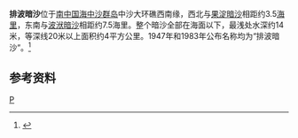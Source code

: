 {{Infobox Islands
| plural = yes
| name             =排波暗沙
| image name       = 
| image caption    = 
| image size       = 
| locator map      = {{Location map|South China Sea|lat=15.483333|long=113.85|central|300px}}
| map_custom       = yes
| native name      = 
| native name link = 
| other_names         = 
| location         = [[南中国海|南中国海]]
| coordinates      = {{Coord|15|29|N|113|51|E|display=inline,title}}
| archipelago      = [[中沙群岛|中沙群岛]]
| total islands    = 
| major islands    = 
| area             =
| length           =
| width            =
| coastline        =
| highest mount    = 
| elevation        = 
| country                          = China
| country admin divisions title   =
| country admin divisions         =
| population       = 
| population as of = 
| density          = 
| ethnic groups    = 
| additional info  =
}} 
'''排波暗沙'''位于[[南中国海|南中国海]][[中沙群岛|中沙群岛]]中沙大环礁西南缘，西北与[[果淀暗沙|果淀暗沙]]相距约3.5[[海里|海里]]，东南与[[波洑暗沙|波洑暗沙]]相距约7.5海里。整个暗沙全部在海面以下，最浅处水深约14米，等深线20米以上面积约4平方公里。1947年和1983年公布名称均为“排波暗沙”。<ref>{{cite book zh |author=广东省地名委员会 |title=《南海诸岛地名资料汇编》 |format=M |edition=1 |location=广州 |publisher=广东省地图出版社 |date=1988 |pages=188|id= ISBN 80522-023-9}}</ref>

==参考资料==
{{reflist}}

{{有争议的地区小作品}}
{{South China Sea Islands}}

[[Category:中沙群岛|P]]